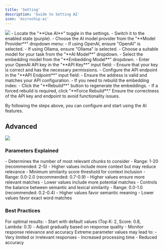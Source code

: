 ```yaml
---
title: 'Setting'
description: 'Guide to Setting AI'
icon: 'microchip-ai'
---
```


<img className="rounded-2xl" src="/images/2024-11-29-20-23-29.png" />

<AccordionGroup>
  <Accordion icon="toggle-on" title="1. Enable AI" defaultOpen>
    - Locate the "**Use AI**" toggle in the settings.
    - Switch it to the enabled state (purple).
  </Accordion>

  <Accordion icon="server" title="2. Select the Model Provider">
    - Choose the AI model provider from the "**Model Provider**" dropdown menu:
      - If using OpenAI, ensure "OpenAI" is selected.
      - If using Ollama, ensure "Ollama" is selected.
  </Accordion>

  <Accordion icon="robot" title="3. Select the AI Model">
    - Choose a suitable model for your task from the "**AI Model**" dropdown.
  </Accordion>

  <Accordion icon="network-wired" title="4. Set the Embedding Model">
    - Select the embedding model from the "**Embedding Model**" dropdown.
  </Accordion>

  <Accordion icon="key" title="5. Input the API Key">
    - Enter your OpenAI API key in the "**API Key**" input field:
      - Ensure that your key is correct and has the necessary permissions.
  </Accordion>

  <Accordion icon="link" title="6. Set the API Endpoint">
    - Configure the API endpoint in the "**API Endpoint**" input field:
      - Ensure the address is valid and matches your API configuration.
  </Accordion>

  <Accordion icon="arrows-rotate" title="7. Rebuild the Embedding Index">
    - If you need to rebuild the embedding index:
      - Click the "**Rebuild**" button to regenerate the embeddings.
      - If a forced rebuild is required, click "**Force Rebuild**."
  </Accordion>
</AccordionGroup>

<Warning>
Ensure the correctness of the API key and endpoint to avoid functionality issues.
</Warning>

By following the steps above, you can configure and start using the AI features.

## Advanced

<img className="rounded-2xl" src="/images/2024-12-08-13-56-36.png"/>

### Parameters Explained

<AccordionGroup>
  <Accordion icon="list-ol" title="Top K" defaultOpen>
    - Determines the number of most relevant chunks to consider
    - Range: 1-20 (recommended: 2-5)
    - Higher values include more context but may reduce relevance
  </Accordion>

  <Accordion icon="chart-line" title="Score">
    - Minimum similarity score threshold for context inclusion
    - Range: 0.0-2.0 (recommended: 0.7-0.9)
    - Higher values ensure more relevant matches
    - Lower values include more potential matches
  </Accordion>

  <Accordion icon="lambda" title="Embedding Lambda">
    - Controls the balance between semantic and lexical similarity
    - Range: 0.0-1.0 (recommended: 0.2-0.4)
    - Higher values favor semantic meaning
    - Lower values favor exact word matches
  </Accordion>
</AccordionGroup>

### Best Practices

<Note>
For optimal results:
- Start with default values (Top K: 2, Score: 0.8, Lambda: 0.3)
- Adjust gradually based on response quality
- Monitor response relevance and accuracy
</Note>

<Warning>
Extreme parameter values may lead to:
- Very limited or irrelevant responses
- Increased processing time
- Reduced accuracy
</Warning>